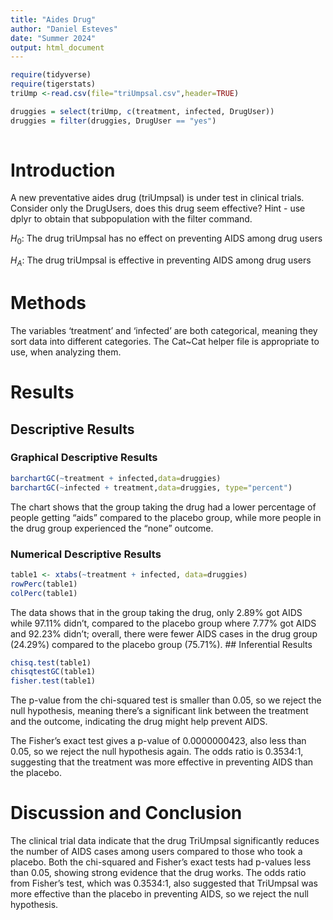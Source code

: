 ```yaml
---
title: "Aides Drug"
author: "Daniel Esteves"
date: "Summer 2024"
output: html_document
---
```


```r
require(tidyverse)
require(tigerstats)
triUmp <-read.csv(file="triUmpsal.csv",header=TRUE)

druggies = select(triUmp, c(treatment, infected, DrugUser))
druggies = filter(druggies, DrugUser == "yes")
                  
```

# Introduction

<!--In this section you explain what you are trying to show.  Where did the data come from?  What is the research or other question you are trying to answer?.  If you skimp in this section expect to be marked down in your grade. Paint a picture of the project a couple of paragraphs is expected!-->

A new  preventative aides drug (triUmpsal) is under test in clinical trials. Consider only the DrugUsers, does this drug seem effective?  Hint - use dplyr to obtain that subpopulation with the filter command.

$H_0$: The drug triUmpsal has no effect on preventing AIDS among drug users

$H_A$: The drug triUmpsal is effective in preventing AIDS among drug users

# Methods

<!--Decide on your methods:  use "variable analysis" or other appropriate descriptors.  Make sure to choose at least one graphical method and at least one numerical method. Discuss what data manipulations may be needed for example subsetting or other binning procedures and what sort of graphical displays and inferential tools will be used!-->


The variables 'treatment' and 'infected' are both categorical, meaning they sort data into different categories. The Cat~Cat helper file is appropriate to use, when analyzing them.  

# Results

<!--Divide this section into two sub-sections:  One for your descriptive  results and one for your inferential results.!-->

## Descriptive Results

### Graphical Descriptive Results

<!--Graphical results here.  Make sure to show your code.  Provide appropriate labels for axes, giving units if possible, and provide a good title for the graph, too.  Use the graphical results to describe the patterns if any that exist in the data as focused toward the research question. Bottom line is to explain the features of the graph that are relevant to conforming or departing to what is expected by your null hypothesis !-->

```r
barchartGC(~treatment + infected,data=druggies)
barchartGC(~infected + treatment,data=druggies, type="percent")

```

The chart shows that the group taking the drug had a lower percentage of people getting "aids" compared to the placebo group, while more people in the drug group experienced the "none" outcome.  

### Numerical Descriptive Results

<!--Numerical results go here. Use the numerical results to describe the patterns if any that exist in the data as focused toward the research question!-->

```r
table1 <- xtabs(~treatment + infected, data=druggies)
rowPerc(table1)
colPerc(table1)
```
The data shows that in the group taking the drug, only 2.89% got AIDS while 97.11% didn't, compared to the placebo group where 7.77% got AIDS and 92.23% didn't; overall, there were fewer AIDS cases in the drug group (24.29%) compared to the placebo group (75.71%).
## Inferential Results

<!--State hypothesis clearly.  Make sure your discussion of the inferential test covers all the aspects that the test output produces, such as test statistic, p-value etc.  Make a decision about the null hypothesis, explain the assumptions on which the selected test/procedure was based, and why the chosen procedure satisfys the assumptions and is appropriate to answer the research question!-->

```r
chisq.test(table1)
chisqtestGC(table1)
fisher.test(table1)
```

The p-value from the chi-squared test is smaller than 0.05, so we reject the null hypothesis, meaning there's a significant link between the treatment and the outcome, indicating the drug might help prevent AIDS.  

The Fisher's exact test gives a p-value of 0.0000000423, also less than 0.05, so we reject the null hypothesis again. The odds ratio is 0.3534:1, suggesting that the treatment was more effective in preventing AIDS than the placebo.  



# Discussion and Conclusion

<!--Discussion and conclusion here.  If you found a relationship be sure to consider whether the relationship occurs because one of the variavbles causes the other, or whether they perhasps are related for some other reason.  Watch the chapter 6 videos from the GeorgeTown videos collection.!-->


The clinical trial data indicate that the drug TriUmpsal significantly reduces the number of AIDS cases among users compared to those who took a placebo. Both the chi-squared and Fisher's exact tests had p-values less than 0.05, showing strong evidence that the drug works. The odds ratio from Fisher's test, which was 0.3534:1, also suggested that TriUmpsal was more effective than the placebo in preventing AIDS, so we reject the null hypothesis.

